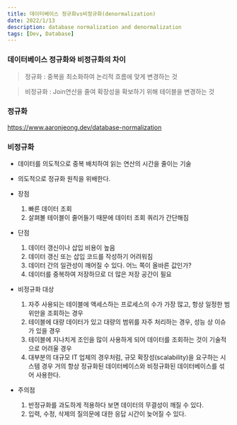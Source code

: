 ```yaml
---
title: 데이터베이스 정규화vs비정규화(denormalization)
date: 2022/1/13
description: database normalization and denormalization
tags: [Dev, Database]
---
```

### 데이터베이스 정규화와 비정규화의 차이

> 정규화 : 중복을 최소화하여 논리적 흐름에 맞게 변경하는 것

> 비정규화 : Join연산을 줄여 확장성을 확보하기 위해 테이블을 변경하는 것

### 정규화

https://www.aaronjeong.dev/database-normalization

### 비정규화

- 데이터를 의도적으로 중복 배치하여 읽는 연산의 시간을 줄이는 기술

- 의도적으로 정규화 원칙을 위배한다.

- 장점
    1. 빠른 데이터 조회
    2. 살펴볼 테이블이 줄어들기 때문에 데이터 조회 쿼리가 간단해짐

- 단점
    1. 데이터 갱신이나 삽입 비용이 높음
    2. 데이터 갱신 또는 삽입 코드를 작성하기 어려워짐
    3. 데이터 간의 일관성이 깨어질 수 있다. 어느 쪽이 올바른 값인가?
    4. 데이터를 중복하여 저장하므로 더 많은 저장 공간이 필요

- 비정규화 대상
    1. 자주 사용되는 테이블에 액세스하는 프로세스의 수가 가장 많고, 항상 일정한 범위만을 조회하는 경우
    2. 테이블에 대량 데이터가 있고 대량의 범위를 자주 처리하는 경우, 성능 상 이슈가 있을 경우
    3. 테이블에 지나치게 조인을 많이 사용하게 되어 데이터를 조회하는 것이 기술적으로 어려울 경우
    4. 대부분의 대규모 IT 업체의 경우처럼, 규모 확장성(scalability)을 요구하는 시스템 경우 거의 항상 정규화된 데이터베이스와 비정규화된 데이터베이스를 섞어 사용한다.

- 주의점
    1. 반정규화를 과도하게 적용하다 보면 데이터의 무결성이 깨질 수 있다.
    2. 입력, 수정, 삭제의 질의문에 대한 응답 시간이 늦어질 수 있다.

